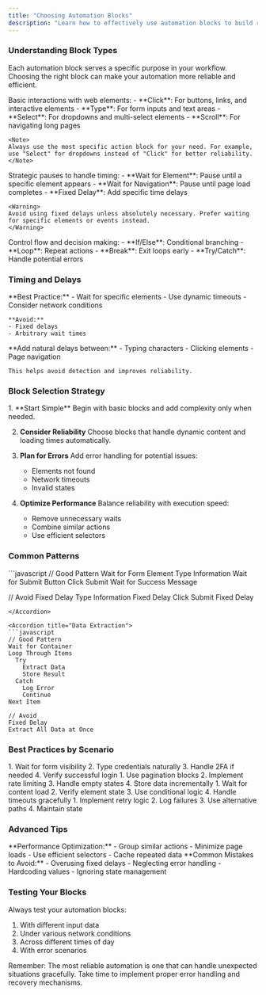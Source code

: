 ```yaml
---
title: "Choosing Automation Blocks"
description: "Learn how to effectively use automation blocks to build reliable workflows"
---
```


### Understanding Block Types

Each automation block serves a specific purpose in your workflow. Choosing the right block can make your automation more reliable and efficient.

<Tabs>
  <Tab title="Action Blocks">
    Basic interactions with web elements:
    - **Click**: For buttons, links, and interactive elements
    - **Type**: For form inputs and text areas
    - **Select**: For dropdowns and multi-select elements
    - **Scroll**: For navigating long pages
    
    <Note>
    Always use the most specific action block for your need. For example, use "Select" for dropdowns instead of "Click" for better reliability.
    </Note>
  </Tab>
  
  <Tab title="Wait Blocks">
    Strategic pauses to handle timing:
    - **Wait for Element**: Pause until a specific element appears
    - **Wait for Navigation**: Pause until page load completes
    - **Fixed Delay**: Add specific time delays
    
    <Warning>
    Avoid using fixed delays unless absolutely necessary. Prefer waiting for specific elements or events instead.
    </Warning>
  </Tab>
  
  <Tab title="Logic Blocks">
    Control flow and decision making:
    - **If/Else**: Conditional branching
    - **Loop**: Repeat actions
    - **Break**: Exit loops early
    - **Try/Catch**: Handle potential errors
  </Tab>
</Tabs>

### Timing and Delays

<CardGroup cols={2}>
  <Card title="Smart Waiting" icon="clock">
    **Best Practice:**
    - Wait for specific elements
    - Use dynamic timeouts
    - Consider network conditions
    
    **Avoid:**
    - Fixed delays
    - Arbitrary wait times
  </Card>
  
  <Card title="Human-Like Pacing" icon="user-clock">
    **Add natural delays between:**
    - Typing characters
    - Clicking elements
    - Page navigation
    
    This helps avoid detection and improves reliability.
  </Card>
</CardGroup>

### Block Selection Strategy

<Steps>
  1. **Start Simple**
     Begin with basic blocks and add complexity only when needed.
  
  2. **Consider Reliability**
     Choose blocks that handle dynamic content and loading times automatically.
  
  3. **Plan for Errors**
     Add error handling for potential issues:
     - Elements not found
     - Network timeouts
     - Invalid states
  
  4. **Optimize Performance**
     Balance reliability with execution speed:
     - Remove unnecessary waits
     - Combine similar actions
     - Use efficient selectors
</Steps>

### Common Patterns

<Accordion title="Form Filling">
```javascript
// Good Pattern
Wait for Form Element
Type Information
Wait for Submit Button
Click Submit
Wait for Success Message

// Avoid
Fixed Delay
Type Information
Fixed Delay
Click Submit
Fixed Delay
```
</Accordion>

<Accordion title="Data Extraction">
```javascript
// Good Pattern
Wait for Container
Loop Through Items
  Try
    Extract Data
    Store Result
  Catch
    Log Error
    Continue
Next Item

// Avoid
Fixed Delay
Extract All Data at Once
```
</Accordion>

### Best Practices by Scenario

<CardGroup cols={2}>
  <Card title="Login Flows" icon="right-to-bracket">
    1. Wait for form visibility
    2. Type credentials naturally
    3. Handle 2FA if needed
    4. Verify successful login
  </Card>
  
  <Card title="Data Collection" icon="database">
    1. Use pagination blocks
    2. Implement rate limiting
    3. Handle empty states
    4. Store data incrementally
  </Card>
  
  <Card title="Dynamic Content" icon="bolt">
    1. Wait for content load
    2. Verify element state
    3. Use conditional logic
    4. Handle timeouts gracefully
  </Card>
  
  <Card title="Error Recovery" icon="shield">
    1. Implement retry logic
    2. Log failures
    3. Use alternative paths
    4. Maintain state
  </Card>
</CardGroup>

### Advanced Tips

<Note>
**Performance Optimization:**
- Group similar actions
- Minimize page loads
- Use efficient selectors
- Cache repeated data
</Note>

<Warning>
**Common Mistakes to Avoid:**
- Overusing fixed delays
- Neglecting error handling
- Hardcoding values
- Ignoring state management
</Warning>

### Testing Your Blocks

Always test your automation blocks:
1. With different input data
2. Under various network conditions
3. Across different times of day
4. With error scenarios

<Note>
Remember: The most reliable automation is one that can handle unexpected situations gracefully. Take time to implement proper error handling and recovery mechanisms.
</Note>
